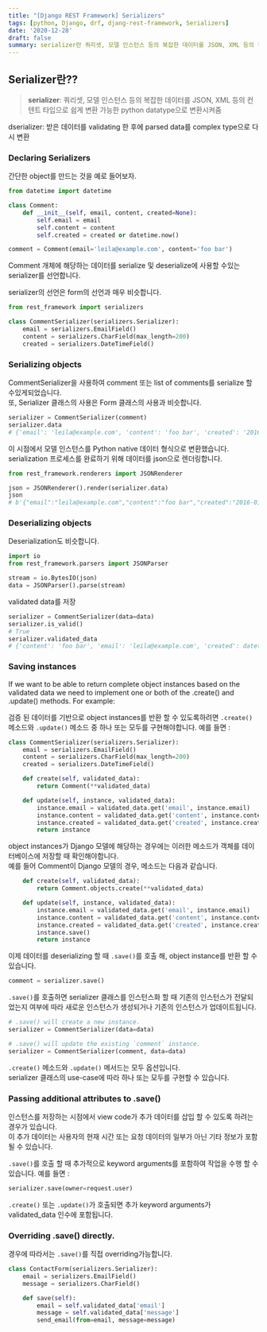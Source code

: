 ```yaml
---
title: "[Django REST Framework] Serializers"
tags: [python, Django, drf, djang-rest-framework, Serializers]
date: '2020-12-28'
draft: false
summary: serializer란 쿼리셋, 모델 인스턴스 등의 복잡한 데이터를 JSON, XML 등의 컨텐트 타입으로 쉽게 변환 가능한 python datatype으로 변환시켜줌
---
```


## Serializer란??

> **serializer**: 쿼리셋, 모델 인스턴스 등의 복잡한 데이터를 JSON, XML 등의 컨텐트 타입으로 쉽게 변환 가능한 python datatype으로 변환시켜줌

dserializer: 받은 데이터를 validating 한 후에 parsed data를 complex type으로 다시 변환

### Declaring Serializers

간단한 object를 만드는 것을 예로 들어보자.

```python
from datetime import datetime

class Comment:
    def __init__(self, email, content, created=None):
        self.email = email
        self.content = content
        self.created = created or datetime.now()

comment = Comment(email='leila@example.com', content='foo bar')
```

Comment 개체에 해당하는 데이터를 serialize 및 deserialize에 사용할 수있는 serializer를 선언합니다.

serializer의 선언은 form의 선언과 매우 비슷합니다.

```python
from rest_framework import serializers

class CommentSerializer(serializers.Serializer):
    email = serializers.EmailField()
    content = serializers.CharField(max_length=200)
    created = serializers.DateTimeField()
```

### Serializing objects

CommentSerializer을 사용하여 comment 또는 list of comments를 serialize 할 수있게되었습니다.  
또, Serializer 클래스의 사용은 Form 클래스의 사용과 비슷합니다.

```python
serializer = CommentSerializer(comment)
serializer.data
# {'email': 'leila@example.com', 'content': 'foo bar', 'created': '2016-01-27T15:17:10.375877'}
```

이 시점에서 모델 인스턴스를 Python native 데이터 형식으로 변환했습니다.  
serialization 프로세스를 완료하기 위해 데이터를 json으로 렌더링합니다.

```python
from rest_framework.renderers import JSONRenderer

json = JSONRenderer().render(serializer.data)
json
# b'{"email":"leila@example.com","content":"foo bar","created":"2016-01-27T15:17:10.375877"}'
```

### Deserializing objects

Deserialization도 비슷합니다.

```python
import io
from rest_framework.parsers import JSONParser

stream = io.BytesIO(json)
data = JSONParser().parse(stream)
```

validated data를 저장

```python
serializer = CommentSerializer(data=data)
serializer.is_valid()
# True
serializer.validated_data
# {'content': 'foo bar', 'email': 'leila@example.com', 'created': datetime.datetime(2012, 08, 22, 16, 20, 09, 822243)}
```

### Saving instances

If we want to be able to return complete object instances based on the validated data we need to implement one or both of the .create() and .update() methods. For example:

검증 된 데이터를 기반으로 object instances를 반환 할 수 있도록하려면 `.create()` 메소드와 `.update()` 메소드 중 하나 또는 모두를 구현해야합니다. 예를 들면 :

```python
class CommentSerializer(serializers.Serializer):
    email = serializers.EmailField()
    content = serializers.CharField(max_length=200)
    created = serializers.DateTimeField()

    def create(self, validated_data):
        return Comment(**validated_data)

    def update(self, instance, validated_data):
        instance.email = validated_data.get('email', instance.email)
        instance.content = validated_data.get('content', instance.content)
        instance.created = validated_data.get('created', instance.created)
        return instance
```

object instances가 Django 모델에 해당하는 경우에는 이러한 메소드가 객체를 데이터베이스에 저장할 때 확인해야합니다.  
예를 들어 Comment이 Django 모델의 경우, 메소드는 다음과 같습니다.

```python
    def create(self, validated_data):
        return Comment.objects.create(**validated_data)

    def update(self, instance, validated_data):
        instance.email = validated_data.get('email', instance.email)
        instance.content = validated_data.get('content', instance.content)
        instance.created = validated_data.get('created', instance.created)
        instance.save()
        return instance
```

이제 데이터를 deserializing 할 때 `.save()`를 호출 해, object instance를 반환 할 수 있습니다.

```python
comment = serializer.save()
```

`.save()`를 호출하면 serializer 클래스를 인스턴스화 할 때 기존의 인스턴스가 전달되었는지 여부에 따라 새로운 인스턴스가 생성되거나 기존의 인스턴스가 업데이트됩니다.

```python
# .save() will create a new instance.
serializer = CommentSerializer(data=data)

# .save() will update the existing `comment` instance.
serializer = CommentSerializer(comment, data=data)
```

`.create()` 메소드와 `.update()` 메서드는 모두 옵션입니다.  
serializer 클래스의 use-case에 따라 하나 또는 모두를 구현할 수 있습니다.

### Passing additional attributes to .save()

인스턴스를 저장하는 시점에서 view code가 추가 데이터를 삽입 할 수 있도록 하려는 경우가 있습니다.  
이 추가 데이터는 사용자의 현재 시간 또는 요청 데이터의 일부가 아닌 기타 정보가 포함될 수 있습니다.

`.save()`를 호출 할 때 추가적으로 keyword arguments를 포함하여 작업을 수행 할 수 있습니다. 예를 들면 :

```python
serializer.save(owner=request.user)
```

`.create()` 또는 `.update()`가 호출되면 추가 keyword arguments가 validated_data 인수에 포함됩니다.

### Overriding .save() directly.

경우에 따라서는 `.save()`를 직접 overriding가능합니다.

```python
class ContactForm(serializers.Serializer):
    email = serializers.EmailField()
    message = serializers.CharField()

    def save(self):
        email = self.validated_data['email']
        message = self.validated_data['message']
        send_email(from=email, message=message)
```

